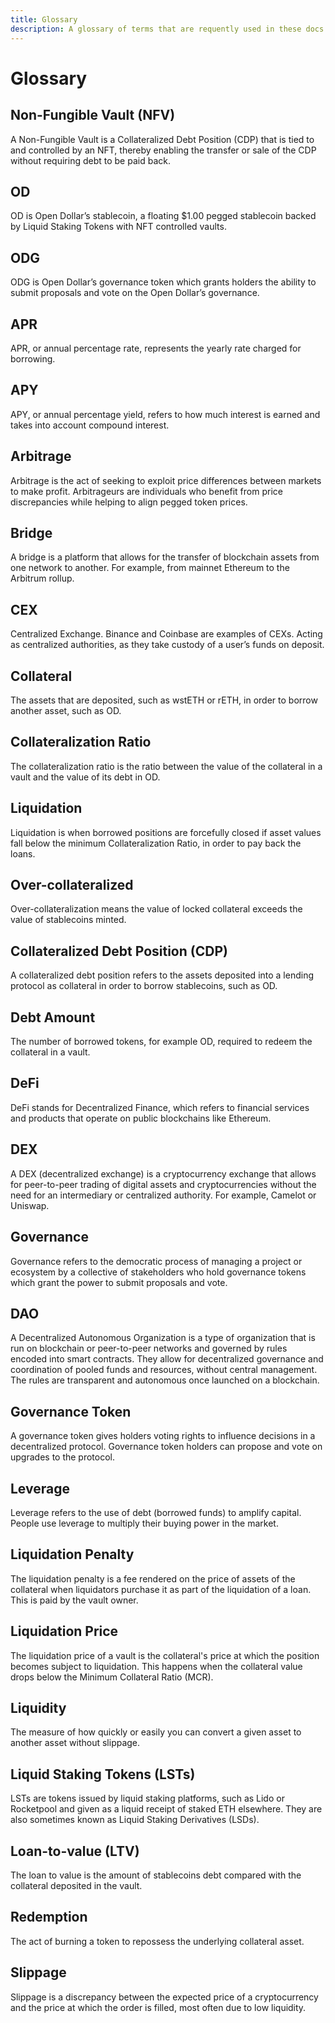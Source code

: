 ```yaml
---
title: Glossary
description: A glossary of terms that are requently used in these docs and in Open Dollar.
---
```


# Glossary

## Non-Fungible Vault (NFV)

A Non-Fungible Vault is a Collateralized Debt Position (CDP) that is tied to and controlled by an NFT, thereby enabling the transfer or sale of the CDP without requiring debt to be paid back.

## OD

OD is Open Dollar’s stablecoin, a floating $1.00 pegged stablecoin backed by Liquid Staking Tokens with NFT controlled vaults.

## ODG

ODG is Open Dollar’s governance token which grants holders the ability to submit proposals and vote on the Open Dollar’s governance.

## APR

APR, or annual percentage rate, represents the yearly rate charged for borrowing.

## APY

APY, or annual percentage yield, refers to how much interest is earned and takes into account compound interest.

## Arbitrage

Arbitrage is the act of seeking to exploit price differences between markets to make profit. Arbitrageurs are individuals who benefit from price discrepancies while helping to align pegged token prices.

## Bridge

A bridge is a platform that allows for the transfer of blockchain assets from one network to another. For example, from mainnet Ethereum to the Arbitrum rollup.

## CEX

Centralized Exchange. Binance and Coinbase are examples of CEXs. Acting as centralized authorities, as they take custody of a user’s funds on deposit.

## Collateral

The assets that are deposited, such as wstETH or rETH, in order to borrow another asset, such as OD.

## Collateralization Ratio

The collateralization ratio is the ratio between the value of the collateral in a vault and the value of its debt in OD.

## Liquidation

Liquidation is when borrowed positions are forcefully closed if asset values fall below the minimum Collateralization Ratio, in order to pay back the loans.

## Over-collateralized

Over-collateralization means the value of locked collateral exceeds the value of stablecoins minted.

## Collateralized Debt Position (CDP)

A collateralized debt position refers to the assets deposited into a lending protocol as collateral in order to borrow stablecoins, such as OD.

## Debt Amount

The number of borrowed tokens, for example OD, required to redeem the collateral in a vault.

## DeFi

DeFi stands for Decentralized Finance, which refers to financial services and products that operate on public blockchains like Ethereum.

## DEX

A DEX (decentralized exchange) is a cryptocurrency exchange that allows for peer-to-peer trading of digital assets and cryptocurrencies without the need for an intermediary or centralized authority. For example, Camelot or Uniswap.

## Governance

Governance refers to the democratic process of managing a project or ecosystem by a collective of stakeholders who hold governance tokens which grant the power to submit proposals and vote.

## DAO

A Decentralized Autonomous Organization is a type of organization that is run on blockchain or peer-to-peer networks and governed by rules encoded into smart contracts. They allow for decentralized governance and coordination of pooled funds and resources, without central management. The rules are transparent and autonomous once launched on a blockchain.

## Governance Token

A governance token gives holders voting rights to influence decisions in a decentralized protocol. Governance token holders can propose and vote on upgrades to the protocol.

## Leverage

Leverage refers to the use of debt (borrowed funds) to amplify capital. People use leverage to multiply their buying power in the market.

## Liquidation Penalty

The liquidation penalty is a fee rendered on the price of assets of the collateral when liquidators purchase it as part of the liquidation of a loan. This is paid by the vault owner.

## Liquidation Price

The liquidation price of a vault is the collateral's price at which the position becomes subject to liquidation. This happens when the collateral value drops below the Minimum Collateral Ratio (MCR).

## Liquidity

The measure of how quickly or easily you can convert a given asset to another asset without slippage.

## Liquid Staking Tokens (LSTs)

LSTs are tokens issued by liquid staking platforms, such as Lido or Rocketpool and given as a liquid receipt of staked ETH elsewhere. They are also sometimes known as Liquid Staking Derivatives (LSDs).

## Loan-to-value (LTV)

The loan to value is the amount of stablecoins debt compared with the collateral deposited in the vault.

## Redemption

The act of burning a token to repossess the underlying collateral asset.

## Slippage

Slippage is a discrepancy between the expected price of a cryptocurrency and the price at which the order is filled, most often due to low liquidity.

